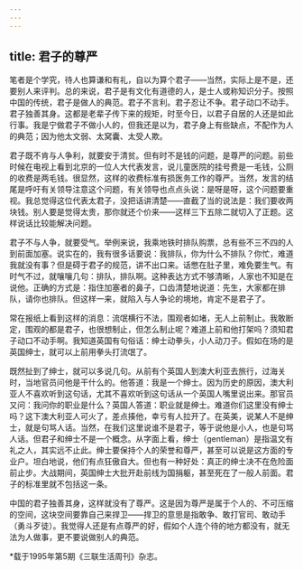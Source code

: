 ```yaml
---
---
---
```

title: 君子的尊严
---

笔者是个学究，待人也算谦和有礼，自以为算个君子——当然，实际上是不是，还要别人来评判。总的来说，君子是有文化有道德的人，是士人或称知识分子。按照中国的传统，君子是做人的典范。君子不言利。君子忍让不争。君子动口不动手。君子独善其身。这都是老辈子传下来的规矩，时至今日，以君子自居的人还是如此行事。我是宁做君子不做小人的，但我还是以为，君子身上有些缺点，不配作为人的典范；因为他太文弱、太窝囊、太受人欺。

君子既不肯与人争利，就要安于清贫。但有时不是钱的问题，是尊严的问题。前些时候在电视上看到北京的一位人大代表发言，说儿童医院的挂号费是一毛钱，公厕的收费是两毛钱。很显然，这样的收费标准有损医务工作的尊严。当然，发言的结尾是呼吁有关领导注意这个问题，有关领导也点点头说：是呀是呀，这个问题要重视。我总觉得这位代表太君子，没把话讲清楚——直截了当的说法是：我们要收两块钱。别人要是觉得太贵，那你就还个价来——这样三下五除二就切入了正题。这样说话比较能解决问题。

君子不与人争，就要受气。举例来说，我乘地铁时排队购票，总有些不三不四的人到前面加塞。说实在的，我有很多话要说：我排队，你为什么不排队？你忙，难道我就没有事？但是碍于君子的规范，讲不出口来。话憋在肚子里，难免要生气。有时气不过，就嚷嚷几句：排队，排队啊。这种表达方式不够清晰，人家也不知是在说他。正确的方式是：指住加塞者的鼻子，口齿清楚地说道：先生，大家都在排队，请你也排队。但这样一来，就陷入与人争论的境地，肯定不是君子了。

常在报纸上看到这样的消息：流氓横行不法，围观者如堵，无人上前制止。我敢断定，围观的都是君子，也很想制止，但怎么制止呢？难道上前和他打架吗？须知君子动口不动手啊。我知道英国有句俗话：绅士动拳头，小人动刀子。假如在场的是英国绅士，就可以上前用拳头打流氓了。

既然扯到了绅士，就可以多说几句。从前有个英国人到澳大利亚去旅行，过海关时，当地官员问他是干什么的。他答道：我是一个绅士。因为历史的原因，澳大利亚人不喜欢听到这句话，尤其不喜欢听到这句话从一个英国人嘴里说出来。那官员又问：我问你的职业是什么？英国人答道：职业就是绅士。难道你们这里没有绅士吗？这下澳大利亚人可火了，差点揍他，幸亏有人拉开了。在英美，说某人不是绅士，就是句骂人话。当然，在我们这里说谁不是君子，等于说他是小人，也是句骂人话。但君子和绅士不是一个概念。从字面上看，绅士（gentleman）是指温文有礼之人，其实远不止此。绅士要保持个人的荣誉和尊严，甚至可以说是这方面的专业户。坦白地说，他们有点狂傲自大。但也有一种好处：真正的绅士决不在危险面前止步。大战期间，英国绅士大批开赴前线为国捐躯，甚至死在了一般人前面。君子的标准里就不包括这一条。

中国的君子独善其身，这样就没有了尊严。这是因为尊严是属于个人的、不可压缩的空间，这块空间要靠自己来捍卫——捍卫的意思是指敢争、敢打官司、敢动手（勇斗歹徒）。我觉得人还是有点尊严的好，假如个人连个待的地方都没有，就无法为人做事，更不要说做别人的典范。

*载于1995年第5期《三联生活周刊》杂志。
